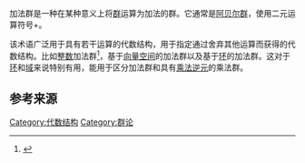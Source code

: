 {{NoteTA
|G1 = Math
|1 = zh-cn:域; zh-tw:體;
}}
加法群是一种在某种意义上将[[群|群]]运算为加法的群。它通常是[[阿贝尔群|阿贝尔群]]，使用二元运算符号<math>+</math>。

该术语广泛用于具有若干运算的代数结构，用于指定通过舍弃其他运算而获得的代数结构。比如[[整数|整数]]加法群<ref>{{citation|last=Bourbaki|first=N.|title=Algebra I: Chapters 1–3|year=1998|origyear=1970|page=97|chapter=§8.1 Rings|chapterurl=https://books.google.com/books?id=STS9aZ6F204C&pg=PA97|publisher=Springer|isbn=978-3-540-64243-5|accessdate=2018-08-26|archive-date=2019-06-09|archive-url=https://web.archive.org/web/20190609233045/https://books.google.com/books?id=STS9aZ6F204C&pg=PA97|dead-url=no}}</ref>，基于[[向量空间|向量空间]]的加法群以及基于[[环_(代数)|环]]的加法群。这对于[[环_(代数)|环]]和[[域_(數學)|域]]来说特别有用，能用于区分加法群和具有[[倒数|乘法逆元]]的乘法群。 

== 参考来源 ==
{{Reflist}}

[[Category:代数结构|Category:代数结构]]
[[Category:群论|Category:群论]]